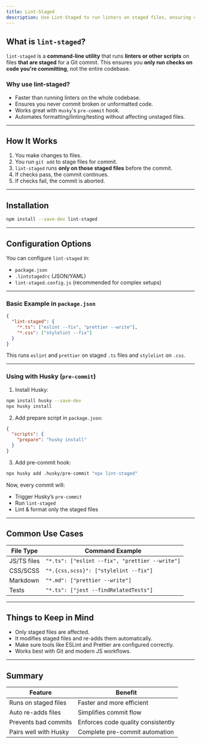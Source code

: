 ```yaml
---
title: Lint-Staged
description: Use Lint-Staged to run linters on staged files, ensuring code quality before commits.
---
```


## What is `lint-staged`?

`lint-staged` is a **command-line utility** that runs **linters or other scripts** on files **that are staged** for a Git commit. This ensures you **only run checks on code you're committing**, not the entire codebase.

### Why use lint-staged?

- Faster than running linters on the whole codebase.
- Ensures you never commit broken or unformatted code.
- Works great with `Husky`'s `pre-commit` hook.
- Automates formatting/linting/testing without affecting unstaged files.

---

## How It Works

1. You make changes to files.
2. You run `git add` to stage files for commit.
3. `lint-staged` runs **only on those staged files** before the commit.
4. If checks pass, the commit continues.
5. If checks fail, the commit is aborted.

---

## Installation

```bash
npm install --save-dev lint-staged
```

---

## Configuration Options

You can configure `lint-staged` in:

- `package.json`
- `.lintstagedrc` (JSON/YAML)
- `lint-staged.config.js` (recommended for complex setups)

---

### Basic Example in `package.json`

```json
{
  "lint-staged": {
    "*.ts": ["eslint --fix", "prettier --write"],
    "*.css": ["stylelint --fix"]
  }
}
```

This runs `eslint` and `prettier` on staged `.ts` files and `stylelint` on `.css`.

---

### Using with Husky (`pre-commit`)

1. Install Husky:

```bash
npm install husky --save-dev
npx husky install
```

2. Add prepare script in `package.json`:

```json
{
  "scripts": {
    "prepare": "husky install"
  }
}
```

3. Add pre-commit hook:

```bash
npx husky add .husky/pre-commit "npx lint-staged"
```

Now, every commit will:

- Trigger Husky’s `pre-commit`
- Run `lint-staged`
- Lint & format only the staged files

---

## Common Use Cases

| File Type   | Command Example                                |
| ----------- | ---------------------------------------------- |
| JS/TS files | `"*.ts": ["eslint --fix", "prettier --write"]` |
| CSS/SCSS    | `"*.{css,scss}": ["stylelint --fix"]`          |
| Markdown    | `"*.md": ["prettier --write"]`                 |
| Tests       | `"*.ts": ["jest --findRelatedTests"]`          |

---

## Things to Keep in Mind

- Only staged files are affected.
- It modifies staged files and re-adds them automatically.
- Make sure tools like ESLint and Prettier are configured correctly.
- Works best with Git and modern JS workflows.

---

## Summary

| Feature               | Benefit                            |
| --------------------- | ---------------------------------- |
| Runs on staged files  | Faster and more efficient          |
| Auto re-adds files    | Simplifies commit flow             |
| Prevents bad commits  | Enforces code quality consistently |
| Pairs well with Husky | Complete pre-commit automation     |
